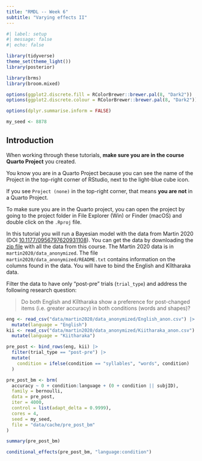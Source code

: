 ```yaml
---
title: "RMDL -- Week 6"
subtitle: "Varying effects II"
---
```


```r
#| label: setup
#| message: false
#| echo: false

library(tidyverse)
theme_set(theme_light())
library(posterior)

library(brms)
library(broom.mixed)

options(ggplot2.discrete.fill = RColorBrewer::brewer.pal(8, "Dark2"))
options(ggplot2.discrete.colour = RColorBrewer::brewer.pal(8, "Dark2"))

options(dplyr.summarise.inform = FALSE)

my_seed <- 8878
```

## Introduction

::: callout-warning
When working through these tutorials, **make sure you are in the course Quarto Project** you created.

You know you are in a Quarto Project because you can see the name of the Project in the top-right corner of RStudio, next to the light-blue cube icon.

If you see `Project (none)` in the top-right corner, that means **you are not** in a Quarto Project.

To make sure you are in the Quarto project, you can open the project by going to the project folder in File Explorer (Win) or Finder (macOS) and double click on the `.Rproj` file.
:::

In this tutorial you will run a Bayesian model with the data from Martin 2020 (DOI [10.1177/0956797620931108](https://doi.org/10.1177/0956797620931108)). You can get the data by downloading the [zip file](data.zip) with all the data from this course. The Martin 2020 data is in `martin2020/data_anonymized`. The file `martin2020/data_anonymized/README.txt` contains information on the columns found in the data. You will have to bind the English and Kîîtharaka data.

Filter the data to have only "post-pre" trials (`trial_type`) and address the following research question:

> Do both English and Kîîtharaka show a preference for post-changed items (i.e. greater accuracy) in both conditions (words and shapes)?

```r
eng <- read_csv("data/martin2020/data_anonymized/English_anon.csv") |> 
  mutate(language = "English")
kii <- read_csv("data/martin2020/data_anonymized/Kiitharaka_anon.csv") |> 
  mutate(language = "Kiitharaka")

pre_post <- bind_rows(eng, kii) |> 
  filter(trial_type == "post-pre") |> 
  mutate(
    condition = ifelse(condition == "syllables", "words", condition)
  )
```

```r
pre_post_bm <- brm(
  accuracy ~ 0 + condition:language + (0 + condition || subjID),
  family = bernoulli,
  data = pre_post,
  iter = 4000,
  control = list(adapt_delta = 0.9999),
  cores = 4,
  seed = my_seed,
  file = "data/cache/pre_post_bm"
)
```

```r
summary(pre_post_bm)
```

```r
conditional_effects(pre_post_bm, "language:condition")
```
